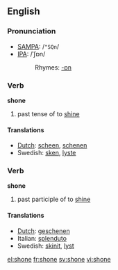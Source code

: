 ==English==
=== Pronunciation ===
*[[w:SAMPA|SAMPA]]: /<tt>"SQn</tt>/
*[[w:IPA|IPA]]: /ˈʃɒn/
*:Rhymes: [[Rhymes:English:-ɒn|-ɒn]]

=== Verb ===
'''shone'''

# past tense of to [[shine]]

==== Translations ====
*[[Dutch]]: [[scheen]], [[schenen]]
*Swedish: [[sken]], [[lyste]]

=== Verb ===
'''shone'''

# past participle of to [[shine]]

==== Translations ====
*[[Dutch]]: [[geschenen]]
*Italian: [[splenduto]]
*Swedish: [[skinit]], [[lyst]]

[[el:shone]]
[[fr:shone]]
[[sv:shone]]
[[vi:shone]]